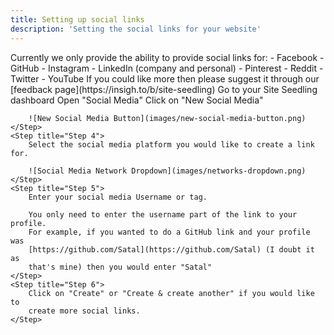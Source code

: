 ```yaml
---
title: Setting up social links
description: 'Setting the social links for your website'
---
```


<Info>
    Currently we only provide the ability to provide social links for:
    - Facebook
    - GitHub
    - Instagram
    - LinkedIn (company and personal)
    - Pinterest
    - Reddit
    - Twitter
    - YouTube
    If you could like more then please suggest it through our [feedback page](https://insigh.to/b/site-seedling)
</Info>

<Steps>
    <Step title="Step 1">
        Go to your Site Seedling dashboard
    </Step>
    <Step title="Step 2">
        Open "Social Media"
    </Step>
    <Step title="Step 3">
        Click on "New Social Media"
        
        ![New Social Media Button](images/new-social-media-button.png)
    </Step>
    <Step title="Step 4">
        Select the social media platform you would like to create a link for.

        ![Social Media Network Dropdown](images/networks-dropdown.png)
    </Step>
    <Step title="Step 5">
        Enter your social media Username or tag.

        You only need to enter the username part of the link to your profile.
        For example, if you wanted to do a GitHub link and your profile was
        [https://github.com/Satal](https://github.com/Satal) (I doubt it as 
        that's mine) then you would enter "Satal"
    </Step>
    <Step title="Step 6">
        Click on "Create" or "Create & create another" if you would like to
        create more social links.
    </Step>
</Steps>
